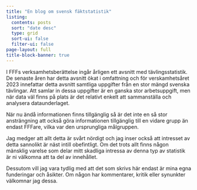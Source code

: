 ```yaml
---
title: "En blog om svensk fäktstatistik"
listing:
  contents: posts
  sort: "date desc"
  type: grid
  sort-ui: false
  filter-ui: false
page-layout: full
title-block-banner: true
---
```


I FFFs verksamhetsberättelse ingår årligen ett avsnitt med tävlingsstatistik. De senaste åren har detta avsnitt ökat i omfattning och för verskamhetsåret 2023 innefattar detta avsnitt samtliga uppgifter från en stor mängd svenska tävlingar. Att samlar in dessa uppgifter är en ganska stor arbetsuppgift, men när data väl finns på plats är det relativt enkelt att sammanställa och analysera dataunderlaget.

När nu ändå informationen finns tillgänglig så är det inte en så stor ansträngning att också göra informationen tillgänglig till en vidare grupp än endast FFFare, vilka var den ursprungliga målgruppen.

Jag medger att allt detta är svårt nördigt och jag inser också att intresset av detta sannolikt är näst intill obefintligt. Om det trots allt finns någon mänsklig varelse som delar mitt skadliga intressa av denna typ av statistik är ni välkomna att ta del av innehållet.

Dessutom vill jag vara tydlig med att det som skrivs här endast är mina egna funderingar och åsikter. Om någon har kommentarer, kritik eller synunkter välkomnar jag dessa.

